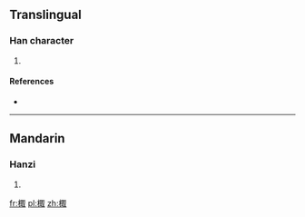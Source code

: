 ==Translingual==

===Han character===
{{Han char|rn=75|rad=木|as=08|sn=12|four=47940|canj=DSJE|ids=⿰木取}}

# {{defn|Han|sort=木08}}

====References====
* {{Han ref|kx=0535.010|dkj=14990|dj=0922.200|hdz=21224.070|uh=68F7|ud=26871|bh=D9B4|bd=55732}}

----

==Mandarin==

===Hanzi===
{{cmn-hanzi|pin=[[zōu]] ([[zou1]])|wg=tsou<sup>1</sup>}}

# {{defn|lang=cmn|sort=木08}}

[[fr:棷]]
[[pl:棷]]
[[zh:棷]]